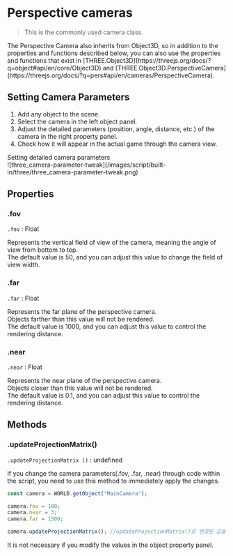 
# Perspective cameras

> This is the commonly used camera class.

<Callout type="info">
The Perspective Camera also inherits from Object3D, so in addition to the properties and functions described below, you can also use the properties and functions that exist in [THREE.Object3D](https://threejs.org/docs/?q=object#api/en/core/Object3D) and [THREE.Object3D.PerspectiveCamera](https://threejs.org/docs/?q=pers#api/en/cameras/PerspectiveCamera).
</Callout>

## Setting Camera Parameters

1. Add any object to the scene.  
2. Select the camera in the left object panel.  
3. Adjust the detailed parameters (position, angle, distance, etc.) of the camera in the right property panel.  
4. Check how it will appear in the actual game through the camera view.  

<Callout type="info">
    Setting detailed camera parameters    
    <br/>
    ![three_camera-parameter-tweak](/images/script/built-in/three/three_camera-parameter-tweak.png)
</Callout>

## Properties

### .fov

`.fov` : Float

Represents the vertical field of view of the camera, meaning the angle of view from bottom to top.  
The default value is 50, and you can adjust this value to change the field of view width.

### .far

`.far` : Float

Represents the far plane of the perspective camera.  
Objects farther than this value will not be rendered.  
The default value is 1000, and you can adjust this value to control the rendering distance.

### .near

`.near` : Float

Represents the near plane of the perspective camera.  
Objects closer than this value will not be rendered.  
The default value is 0.1, and you can adjust this value to control the rendering distance.

## Methods

### .updateProjectionMatrix()

`.updateProjectionMatrix ()` : undefined

If you change the camera parameters(.fov, .far, .near) through code within the script, you need to use this method to immediately apply the changes.

```js copy filename="example"
const camera = WORLD.getObject("MainCamera");

camera.fov = 100;
camera.near = 3;
camera.far = 1500;

camera.updateProjectionMatrix(); //updateProjectionMatrix()로 변경된 값을 업데이트
```

<Callout type="warning">
    It is not necessary if you modify the values in the object property panel.  
</Callout>

